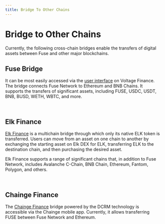 ```yaml
---
title: Bridge To Other Chains
---
```


# Bridge to Other Chains

Currently, the following cross-chain bridges enable the transfers of digital assets between Fuse and other major blockchains.&#x20;

## Fuse Bridge

It can be most easily accessed via the [user interface](https://app.voltage.finance/#/bridge) on Voltage Finance. The bridge connects Fuse Network to Ethereum and BNB Chains. It supports the transfers of significant assets, including FUSE, USDC, USDT, BNB, BUSD, WETH, WBTC, and more.&#x20;

<p>&nbsp;</p>

## Elk Finance

[Elk Finance](https://elk.finance/) is a multichain bridge through which only its native ELK token is transferred. Users can move from an asset on one chain to another by exchanging the starting asset on Elk DEX for ELK, transferring ELK to the destination chain, and then purchasing the desired asset.&#x20;

Elk Finance supports a range of significant chains that, in addition to Fuse Network, includes Avalanche C-Chain, BNB Chain, Ethereum, Fantom, Polygon, and others.&#x20;

<p>&nbsp;</p>

## Chainge Finance

The [Chainge Finance](https://chainge.finance) bridge powered by the DCRM technology is accessible via the Chainge mobile app. Currently, it allows transferring FUSE between Fuse Network and Ethereum.&#x20;
